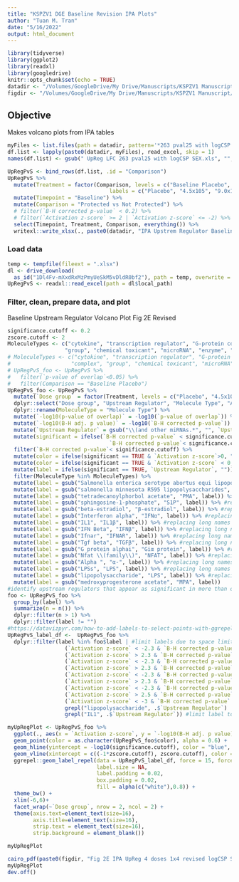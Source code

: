 ```yaml
---
title: "KSPZV1 DGE Baseline Revision IPA Plots"
author: "Tuan M. Tran"
date: "5/16/2022"
output: html_document
---
```


```r
library(tidyverse)
library(ggplot2)
library(readxl)
library(googledrive)
knitr::opts_chunk$set(echo = TRUE)
datadir <- "/Volumes/GoogleDrive/My Drive/Manuscripts/KSPZV1 Manuscript/Med Revised Submission 2022/Supplementary Tables/Baseline IPA UpReg Tables Revised/"
figdir <- "/Volumes/GoogleDrive/My Drive/Manuscripts/KSPZV1 Manuscript/Med Revised Submission 2022/Figures/Revised Figure Panels/"
```

## Objective

Makes volcano plots from IPA tables

```r
myFiles <- list.files(path = datadir, pattern='*263 pval25 with logCSP SEX.xls')
df.list <- lapply(paste0(datadir, myFiles), read_excel, skip = 1)
names(df.list) <- gsub(" UpReg LFC 263 pval25 with logCSP SEX.xls", "", myFiles)

UpRegPvS <- bind_rows(df.list, .id = "Comparison")
UpRegPvS %>%
  mutate(Treatment = factor(Comparison, levels = c("Baseline Placebo", "Baseline Lowdose", "Baseline Meddose", "Baseline Highdose"),
                                labels = c("Placebo", "4.5x105", "9.0x105", "1.8x106"))) %>%
  mutate(Timepoint = "Baseline") %>%
  mutate(Comparison = "Protected vs Not Protected") %>%
  # filter(`B-H corrected p-value` < 0.2) %>%
  # filter(`Activation z-score` >= 2 | `Activation z-score` <= -2) %>%
  select(Timepoint, Treatment, Comparison, everything()) %>%
  writexl::write_xlsx(., paste0(datadir, "IPA Upstrem Regulator Baseline Protected vs NonProtected All Treatment.xlsx"))
```

### Load data

```r
temp <- tempfile(fileext = ".xlsx")
dl <- drive_download(
  as_id("1Dl4Fv-mXxdRxMzPmyUeSkM5vDldR0bf2"), path = temp, overwrite = TRUE)
UpRegPvS <- readxl::read_excel(path = dl$local_path)
```

### Filter, clean, prepare data, and plot

Baseline Upstream Regulator Volcano Plot Fig 2E Revised

```r
significance.cutoff <- 0.2
zscore.cutoff <- 2
MoleculeTypes <- c("cytokine", "transcription regulator", "G-protein coupled receptor", "chemical - endogenous non-mammalian", "chemical - endogenous mammalian",
                  "group", "chemical toxicant", "microRNA", "enzyme", "translation regulator")
# MoleculeTypes <- c("cytokine", "transcription regulator", "G-protein coupled receptor", "chemical - endogenous non-mammalian", "chemical drug", "chemical - endogenous mammalian",
#                   "complex", "group", "chemical toxicant", "microRNA", "enzyme", "translation regulator")
# UpRegPvS_foo <- UpRegPvS %>%
#   filter(`p-value of overlap`<0.05) %>%
#   filter(Comparison == "Baseline Placebo")
UpRegPvS_foo <- UpRegPvS %>%
  mutate(`Dose group` = factor(Treatment, levels = c("Placebo", "4.5x105", "9.0x105", "1.8x106"))) %>%
  dplyr::select("Dose group", "Upstream Regulator", "Molecule Type", "Activation z-score", "p-value of overlap", "B-H corrected p-value", "Comparison") %>%
  dplyr::rename(MoleculeType = "Molecule Type") %>%
  mutate(`-log10(p-value of overlap)` = -log10(`p-value of overlap`)) %>%
  mutate(`-log10(B-H adj. p value)` = -log10(`B-H corrected p-value`)) %>%
  mutate(`Upstream Regulator` = gsub("\\(and other miRNAs.*", "", `Upstream Regulator`)) %>%
  mutate(significant = ifelse(`B-H corrected p-value` < significance.cutoff & `Activation z-score` >= 2.2 |
                                `B-H corrected p-value`< significance.cutoff & `Activation z-score` <= - 2, TRUE, FALSE)) %>%
  filter(`B-H corrected p-value`< significance.cutoff) %>%
  mutate(color = ifelse(significant == TRUE & `Activation z-score`>0, "red", "grey50")) %>%
  mutate(color = ifelse(significant == TRUE & `Activation z-score` < 0, "blue", color)) %>%
  mutate(label = ifelse(significant == TRUE, `Upstream Regulator`, "")) %>%
  filter(MoleculeType %in% MoleculeTypes) %>%
  mutate(label = gsub("Salmonella enterica serotype abortus equi lipopolysaccharide", "Salmonella LPS", label)) %>%
  mutate(label = gsub("salmonella minnesota R595 lipopolysaccharides", "Salmonella LPS", label)) %>% #replacing long names with shorter names/synonyms
  mutate(label = gsub("tetradecanoylphorbol acetate", "PMA", label)) %>% #replacing long names with shorter names/synonyms
  mutate(label = gsub("sphingosine-1-phosphate", "S1P", label)) %>% #replacing long names with shorter names/synonyms
  mutate(label = gsub("beta-estradiol", "β-estradiol", label)) %>% #replacing long names with shorter names/synonyms
  mutate(label = gsub("Interferon alpha", "IFNα", label)) %>% #replacing long names with shorter names/synonyms
  mutate(label = gsub("IL1", "IL1β", label)) %>% #replacing long names with shorter names/synonyms
  mutate(label = gsub("IFN Beta", "IFNβ", label)) %>% #replacing long names with shorter names/synonyms
  mutate(label = gsub("Ifnar", "IFNAR", label)) %>% #replacing long names with shorter names/synonyms
  mutate(label = gsub("Tgf beta", "TGFβ", label)) %>% #replacing long names with shorter names/synonyms
  mutate(label = gsub("G protein alphai", "Giα protein", label)) %>% #replacing long names with shorter names/synonyms
  mutate(label = gsub("Nfat \\(family\\)", "NFAT", label)) %>% #replacing long names with shorter names/synonyms
  mutate(label = gsub("Alpha ", "α-", label)) %>% #replacing long names with shorter names/synonyms
  mutate(label = gsub("LPSs", "LPS", label)) %>% #replacing long names with shorter names/synonyms
  mutate(label = gsub("lipopolysaccharide", "LPS", label)) %>% #replacing long names with shorter names/synonyms
  mutate(label = gsub("medroxyprogesterone acetate", "MPA", label))
#identify upstream regulators that appear as significant in more than one comparison
foo <- UpRegPvS_foo %>%
  group_by(label) %>%
  summarize(n = n()) %>%
  dplyr::filter(n > 1) %>%
  dplyr::filter(label != "")
#https://datavizpyr.com/how-to-add-labels-to-select-points-with-ggrepel/
UpRegPvS_label_df <-  UpRegPvS_foo %>%
  dplyr::filter(label %in% foo$label | #limit labels due to space limitations
                  (`Activation z-score` < -2.3 & `B-H corrected p-value` < significance.cutoff & `Dose group` == "Placebo")|
                  (`Activation z-score` > 2.3 & `B-H corrected p-value` < significance.cutoff & `Dose group` == "Placebo")|
                  (`Activation z-score` < -2.3 & `B-H corrected p-value` < significance.cutoff & `Dose group` == "4.5x105")|
                  (`Activation z-score` > 2.3 & `B-H corrected p-value` < significance.cutoff & `Dose group` == "4.5x105")|
                  (`Activation z-score` < -2.3 & `B-H corrected p-value` < significance.cutoff & `Dose group` == "4.5x105")|
                  (`Activation z-score` > 2.3 & `B-H corrected p-value` < significance.cutoff & `Dose group` == "9.0x105")|
                  (`Activation z-score` < -2.3 & `B-H corrected p-value` < significance.cutoff & `Dose group` == "9.0x105")|
                  (`Activation z-score` > 2.5 & `B-H corrected p-value` < significance.cutoff & `Dose group` == "1.8x106")|
                  (`Activation z-score` < -3 & `B-H corrected p-value` < significance.cutoff & `Dose group` == "1.8x106")|
                  grepl("lipopolysaccharide", .$`Upstream Regulator`) |
                  grepl("IL1", .$`Upstream Regulator`)) #limit label to upstream regulators that appear as significant in more than one comparison  

myUpRegPlot <- UpRegPvS_foo %>%
  ggplot(., aes(x = `Activation z-score`, y = `-log10(B-H adj. p value)`, label = label)) + 
  geom_point(color = as.character(UpRegPvS_foo$color), alpha = 0.6) +
  geom_hline(yintercept = -log10(significance.cutoff), color = "blue", linetype = "dotted") +
  geom_vline(xintercept = c((-1*zscore.cutoff), zscore.cutoff), color = "red", linetype = "dotted") +
  ggrepel::geom_label_repel(data = UpRegPvS_label_df, force = 15, force_pull = 2, size = 3.6, max.overlaps = 20,
                            label.size = NA,
                            label.padding = 0.02,
                            box.padding = 0.02,
                            fill = alpha(c("white"),0.8)) +
  theme_bw() +
  xlim(-6,6)+
  facet_wrap(~`Dose group`, nrow = 2, ncol = 2) +
  theme(axis.text=element_text(size=16),
        axis.title=element_text(size=16),
        strip.text = element_text(size=16),
        strip.background = element_blank())

myUpRegPlot
```

```r
cairo_pdf(paste0(figdir, "Fig 2E IPA UpReg 4 doses 1x4 revised logCSP SEX ", Sys.Date(),".pdf"), height = 6.5, width = 26)
myUpRegPlot
dev.off()
```